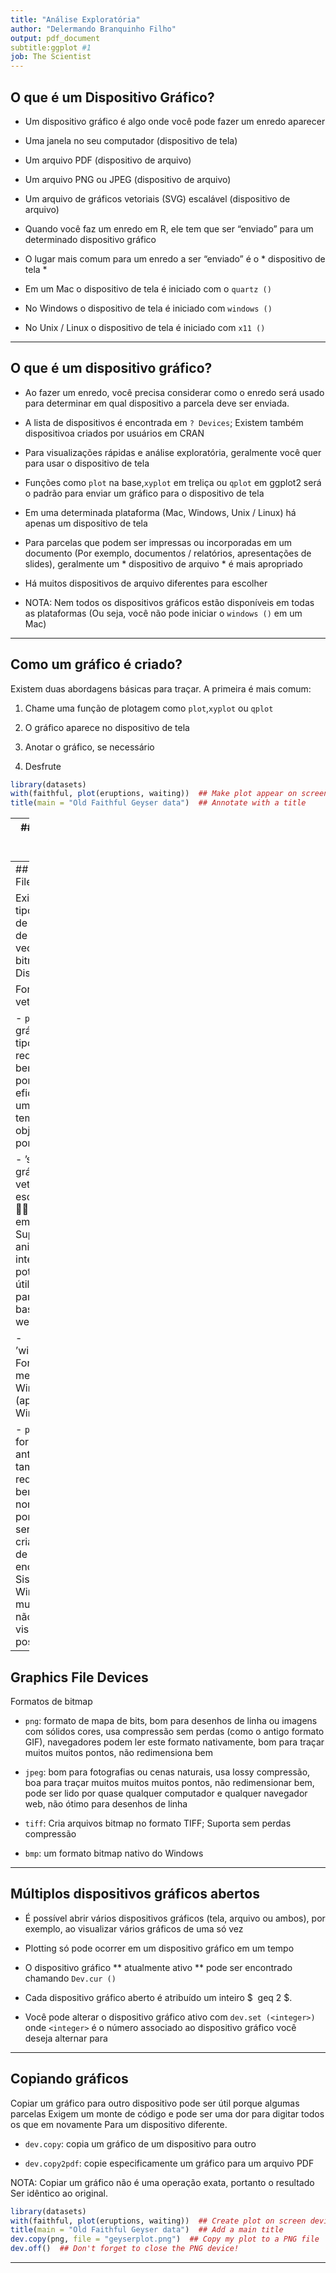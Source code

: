```yaml
---
title: "Análise Exploratória"
author: "Delermando Branquinho Filho"
output: pdf_document
subtitle:ggplot #1
job: The Scientist
---
```

## O que é um Dispositivo Gráfico?

* Um dispositivo gráfico é algo onde você pode fazer um enredo aparecer

* Uma janela no seu computador (dispositivo de tela)

* Um arquivo PDF (dispositivo de arquivo)

* Um arquivo PNG ou JPEG (dispositivo de arquivo)

* Um arquivo de gráficos vetoriais (SVG) escalável (dispositivo de arquivo)

* Quando você faz um enredo em R, ele tem que ser "enviado" para um determinado dispositivo gráfico

* O lugar mais comum para um enredo a ser "enviado" é o * dispositivo de tela *

* Em um Mac o dispositivo de tela é iniciado com o `quartz ()`

* No Windows o dispositivo de tela é iniciado com `windows ()`

* No Unix / Linux o dispositivo de tela é iniciado com `x11 ()`

---

## O que é um dispositivo gráfico?

* Ao fazer um enredo, você precisa considerar como o enredo será usado para determinar em qual dispositivo a parcela deve ser enviada.

- A lista de dispositivos é encontrada em `? Devices`; Existem também dispositivoa criados por usuários em CRAN


* Para visualizações rápidas e análise exploratória, geralmente você quer para usar o dispositivo de tela

- Funções como `plot` na base,` xyplot` em treliça ou `qplot` em ggplot2 será o padrão para enviar um gráfico para o dispositivo de tela

- Em uma determinada plataforma (Mac, Windows, Unix / Linux) há apenas um dispositivo de tela

* Para parcelas que podem ser impressas ou incorporadas em um documento
(Por exemplo, documentos / relatórios, apresentações de slides), geralmente um * dispositivo de arquivo * é mais apropriado

- Há muitos dispositivos de arquivo diferentes para escolher

* NOTA: Nem todos os dispositivos gráficos estão disponíveis em todas as plataformas (Ou seja, você não pode iniciar o `windows ()` em um Mac)


---

## Como um gráfico é criado?

Existem duas abordagens básicas para traçar. A primeira é mais comum:

1. Chame uma função de plotagem como `plot`,` xyplot` ou `qplot`

2. O gráfico aparece no dispositivo de tela

3. Anotar o gráfico, se necessário

4. Desfrute

```r
library(datasets)
with(faithful, plot(eruptions, waiting))  ## Make plot appear on screen device
title(main = "Old Faithful Geyser data")  ## Annotate with a title
```

---
## Como um gráfico é criado?

A segunda abordagem para traçar é mais comumente usada para dispositivos de arquivo:

1. Lançamento explícito de um dispositivo gráfico

2. Chame uma função de plotagem para fazer um gráfico (Nota: se você estiver usando um arquivo
Dispositivo, nenhum gráfico aparecerá na tela)

3. Anotar o gráfico, se necessário

3. Fechamento explícito do dispositivo gráfico com `dev.off ()` (isso é muito importante!)

```r
pdf(file = "myplot.pdf")  ## Abrir dispositivo PDF; Criar 'myplot.pdf' no meu diretório de trabalho
## Criar trama e enviar para um arquivo (nenhuma plotagem aparece na tela)
with(faithful, plot(eruptions, waiting))  
title(main = "Old Faithful Geyser data")  ## Annotate plot; Ainda nada na tela
dev.off()  ## Feche o dispositivo de arquivo PDF
## Agora você pode ver o arquivo 'myplot.pdf' no seu computador
```


---
## Graphics File Devices

Existem dois tipos básicos de dispositivos de arquivo: * vector * e * bitmap *
Dispositivos

Formatos vetoriais:

- `pdf`: útil para gráficos de tipo de linha, redimensionar bem, não é portátil, não é eficiente se uma parcela tem muitos objetos / pontos

- 'svg`: gráficos vetoriais escaláveis baseados em XML; Suporta animação interativa, potencialmente útil para parcelas baseadas na web

- 'win.metafile`: Formato de metarquivo do Windows (apenas sem Windows)

- `postscript`: formato mais antigo, também redimensionar bem, normalmente portátil, pode ser usado para criar arquivos de postscript encapsulados; Sistemas Windows muitas vezes não tem um visualizador postscript


---

## Graphics File Devices

Formatos de bitmap

- `png`: formato de mapa de bits, bom para desenhos de linha ou imagens com sólidos cores, usa compressão sem perdas (como o antigo formato GIF), navegadores podem ler este formato nativamente, bom para traçar muitos muitos pontos, não redimensiona bem

- `jpeg`: bom para fotografias ou cenas naturais, usa lossy compressão, boa para traçar muitos muitos muitos pontos, não redimensionar bem, pode ser lido por quase qualquer computador e qualquer navegador web, não ótimo para desenhos de linha

- `tiff`: Cria arquivos bitmap no formato TIFF; Suporta sem perdas compressão

- `bmp`: um formato bitmap nativo do Windows

---

## Múltiplos dispositivos gráficos abertos

* É possível abrir vários dispositivos gráficos (tela, arquivo ou ambos), por exemplo, ao visualizar vários gráficos de uma só vez

* Plotting só pode ocorrer em um dispositivo gráfico em um tempo

* O dispositivo gráfico ** atualmente ativo ** pode ser encontrado chamando `Dev.cur ()`

* Cada dispositivo gráfico aberto é atribuído um inteiro $ \ geq 2 $.

* Você pode alterar o dispositivo gráfico ativo com `dev.set (<integer>)` onde `<integer>` é o número associado ao dispositivo gráfico você deseja alternar para

---

## Copiando gráficos

Copiar um gráfico para outro dispositivo pode ser útil porque algumas parcelas
Exigem um monte de código e pode ser uma dor para digitar todos os que em novamente
Para um dispositivo diferente.

- `dev.copy`: copia um gráfico de um dispositivo para outro

- `dev.copy2pdf`: copie especificamente um gráfico para um arquivo PDF

NOTA: Copiar um gráfico não é uma operação exata, portanto o resultado
Ser idêntico ao original.

```r
library(datasets)
with(faithful, plot(eruptions, waiting))  ## Create plot on screen device
title(main = "Old Faithful Geyser data")  ## Add a main title
dev.copy(png, file = "geyserplot.png")  ## Copy my plot to a PNG file
dev.off()  ## Don't forget to close the PNG device!
```

---
